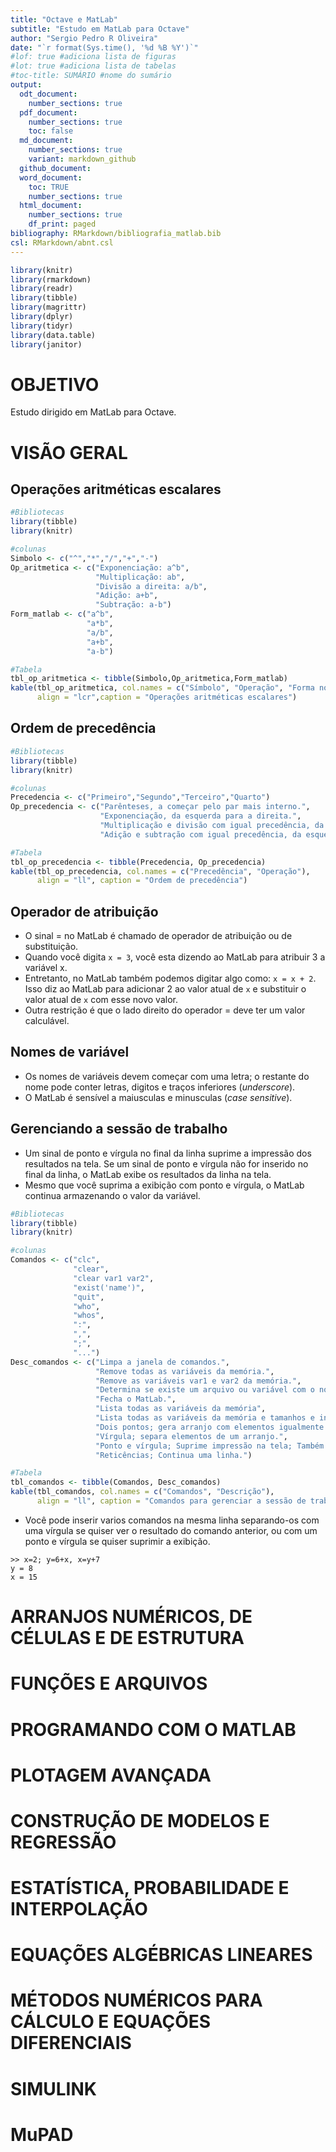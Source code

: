 ```yaml
---
title: "Octave e MatLab"
subtitle: "Estudo em MatLab para Octave"
author: "Sergio Pedro R Oliveira"
date: "`r format(Sys.time(), '%d %B %Y')`"
#lof: true #adiciona lista de figuras
#lot: true #adiciona lista de tabelas
#toc-title: SUMÁRIO #nome do sumário
output:
  odt_document: 
    number_sections: true
  pdf_document: 
    number_sections: true
    toc: false
  md_document:
    number_sections: true
    variant: markdown_github
  github_document: 
  word_document: 
    toc: TRUE
    number_sections: true
  html_document:
    number_sections: true
    df_print: paged
bibliography: RMarkdown/bibliografia_matlab.bib
csl: RMarkdown/abnt.csl
---
```


\thispagestyle{empty}

\newpage
\pagenumbering{roman}

```{=latex}
\setcounter{tocdepth}{4}
\renewcommand{\contentsname}{SUMÁRIO}
\tableofcontents
```

\newpage

```{=latex}
\setcounter{tocdepth}{4}
\renewcommand{\listfigurename}{LISTA DE FIGURAS}
\listoffigures
```

\newpage

```{=latex}
\setcounter{tocdepth}{4}
\renewcommand{\listtablename}{LISTA DE TABELAS}
\listoftables
```

```r
library(knitr)
library(rmarkdown)
library(readr)
library(tibble)
library(magrittr)
library(dplyr)
library(tidyr)
library(data.table)
library(janitor)
```

\newpage

# OBJETIVO

Estudo dirigido em MatLab para Octave.\

\pagenumbering{arabic}
\newpage

# VISÃO GERAL

## Operações aritméticas escalares

```r
#Bibliotecas
library(tibble)
library(knitr)

#colunas
Simbolo <- c("^","*","/","+","-")
Op_aritmetica <- c("Exponenciação: a^b",
                   "Multiplicação: ab",
                   "Divisão a direita: a/b",
                   "Adição: a+b",
                   "Subtração: a-b")
Form_matlab <- c("a^b",
                 "a*b",
                 "a/b",
                 "a+b",
                 "a-b")

#Tabela
tbl_op_aritmetica <- tibble(Simbolo,Op_aritmetica,Form_matlab)
kable(tbl_op_aritmetica, col.names = c("Símbolo", "Operação", "Forma no MatLab/Octave"), 
      align = "lcr",caption = "Operações aritméticas escalares")
```

## Ordem de precedência

```r
#Bibliotecas
library(tibble)
library(knitr)

#colunas
Precedencia <- c("Primeiro","Segundo","Terceiro","Quarto")
Op_precedencia <- c("Parênteses, a começar pelo par mais interno.",
                    "Exponenciação, da esquerda para a direita.",
                    "Multiplicação e divisão com igual precedência, da esquerda para a direita.",
                    "Adição e subtração com igual precedência, da esquerda para a direita.")

#Tabela
tbl_op_precedencia <- tibble(Precedencia, Op_precedencia)
kable(tbl_op_precedencia, col.names = c("Precedência", "Operação"), 
      align = "ll", caption = "Ordem de precedência")
```

## Operador de atribuição

- O sinal = no MatLab é chamado de operador de atribuição ou de substituição.\
- Quando você digita `x = 3`, você esta dizendo ao MatLab para atribuir 3 a variável x.\
- Entretanto, no MatLab também podemos digitar algo como: `x = x + 2`. Isso diz ao MatLab para adicionar 2 ao valor atual de `x` e substituir o valor atual de `x` com esse novo valor.\
- Outra restrição é que o lado direito do operador = deve ter um valor calculável.\

## Nomes de variável

- Os nomes de variáveis devem começar com uma letra; o restante do nome pode conter letras, digitos e traços inferiores (*underscore*).\
- O MatLab é sensível a maiusculas e minusculas (*case sensitive*).\

\newpage

## Gerenciando a sessão de trabalho

- Um sinal de ponto e vírgula no final da linha suprime a impressão dos resultados na tela. Se um sinal de ponto e vírgula não for inserido no final da linha, o MatLab exibe os resultados da linha na tela.\
- Mesmo que você suprima a exibição com ponto e vírgula, o MatLab continua armazenando o valor da variável.\

```r
#Bibliotecas
library(tibble)
library(knitr)

#colunas
Comandos <- c("clc",
              "clear",
              "clear var1 var2",
              "exist('name')",
              "quit",
              "who",
              "whos",
              ":",
              ",",
              ";",
              "...")
Desc_comandos <- c("Limpa a janela de comandos.",
                   "Remove todas as variáveis da memória.",
                   "Remove as variáveis var1 e var2 da memória.",
                   "Determina se existe um arquivo ou variável com o nome 'name'.",
                   "Fecha o MatLab.",
                   "Lista todas as variáveis da memória",
                   "Lista todas as variáveis da memória e tamanhos e indica se elas possuem parte imaginaria.",
                   "Dois pontos; gera arranjo com elementos igualmente espaçados.",
                   "Vírgula; separa elementos de um arranjo.",
                   "Ponto e vírgula; Suprime impressão na tela; Também indica uma nova linha em um arranjo.",
                   "Reticências; Continua uma linha.")

#Tabela
tbl_comandos <- tibble(Comandos, Desc_comandos)
kable(tbl_comandos, col.names = c("Comandos", "Descrição"), 
      align = "ll", caption = "Comandos para gerenciar a sessão de trabalho")
```

- Você pode inserir varios comandos na mesma linha separando-os com uma vírgula se quiser ver o resultado do comando anterior, ou com um ponto e vírgula se quiser suprimir a exibição.\
```
>> x=2; y=6+x, x=y+7
y = 8
x = 15
```

\newpage

# ARRANJOS NUMÉRICOS, DE CÉLULAS E DE ESTRUTURA
# FUNÇÕES E ARQUIVOS
# PROGRAMANDO COM O MATLAB
# PLOTAGEM AVANÇADA
# CONSTRUÇÃO DE MODELOS E REGRESSÃO
# ESTATÍSTICA, PROBABILIDADE E INTERPOLAÇÃO
# EQUAÇÕES ALGÉBRICAS LINEARES
# MÉTODOS NUMÉRICOS PARA CÁLCULO E EQUAÇÕES DIFERENCIAIS
# SIMULINK
# MuPAD